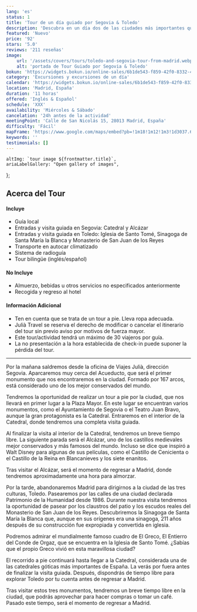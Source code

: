 ```yaml
---
lang: 'es'
status: 1
title: 'Tour de un día guiado por Segovia & Toledo'
description: 'Descubra en un día dos de las ciudades más importantes que puede visitar desde Madrid: Segovia y Toledo.'
featured: 'Nuevo'
price: '92'
stars: '5.0'
reviews: '211 reseñas'
image:
    url: '/assets/covers/tours/toledo-and-segovia-tour-from-madrid.webp'
    alt: 'portada de Tour Guiado por Segovia & Toledo'
bokun: 'https://widgets.bokun.io/online-sales/6b1de543-f859-42f0-8332-446d14d349f4/experience/846573?partialView=1'
category: 'Excursiones y excursiones de un día'
calendar: 'https://widgets.bokun.io/online-sales/6b1de543-f859-42f0-8332-446d14d349f4/experience-calendar/846573'
location: 'Madrid, España'
duration: '11 horas'
offered: 'Inglés & Español'
schedule: 'XXX'
availability: 'Miércoles & Sábado'
cancelation: '24h antes de la actividad'
meetingPoint: 'Calle de San Nicolás 15, 28013 Madrid, España'
difficulty: 'Fácil'
mapFrame: 'https://www.google.com/maps/embed?pb=!1m18!1m12!1m3!1d3037.6486732638714!2d-3.7145593241225603!3d40.416633155645336!2m3!1f0!2f0!3f0!3m2!1i1024!2i768!4f13.1!3m3!1m2!1s0xd42296fa427a647%3A0x4f757529951b6d8f!2sC.%20de%20San%20Nicol%C3%A1s%2C%2015%2C%20Centro%2C%2028013%20Madrid%2C%20Espa%C3%B1a!5e0!3m2!1ses-419!2smx!4v1709584160025!5m2!1ses-419!2smx'
keywords: ''
testimonials: []
---
```




    altImg: `tour image ${frontmatter.title}`,
    ariaLabelGallery: "Open gallery of images",
};

<SliderGallery 
    client:load 
    images={arrayImages} 
    accessibility={accessibility}
/>

<h2 class="text-3xl md:text-4xl font-extrabold mb-4 text-red-700"> Acerca del Tour</h2>

<div class="flex flex-wrap gap-y-5 my-5">
    <div class="w-full md:w-1/2 md:pr-5">
        <h4 class="text-2xl font-bold mb-4 text-sky-800">Incluye</h4>
        <ul class="text-lg space-y-4">
            <li><i class="at-check-circle text-green-500"></i> Guía local</li>
            <li><i class="at-check-circle text-green-500"></i> Entradas y visita guiada en Segovia: Catedral y Alcázar</li>
            <li><i class="at-check-circle text-green-500"></i> Entradas y visita guiada en Toledo: Iglesia de Santo Tomé, Sinagoga de Santa María la Blanca y Monasterio de San Juan de los Reyes</li>
            <li><i class="at-check-circle text-green-500"></i> Transporte en autocar climatizado</li>
            <li><i class="at-check-circle text-green-500"></i> Sistema de radioguía</li>
            <li><i class="at-check-circle text-green-500"></i> Tour bilingüe (inglés/español)</li>
        </ul>
    </div>
    <div class="w-full md:w-1/2 md:pr-5">
        <h4 class="text-2xl font-bold mb-4 text-sky-800">No Incluye</h4>
        <ul class="text-lg space-y-4">
            <li><i class="at-xmark-circle text-red-500"></i> Almuerzo, bebidas u otros servicios no especificados anteriormente</li>
            <li><i class="at-xmark-circle text-red-500"></i> Recogida y regreso al hotel</li>
        </ul>
    </div>
    <div class="w-full md:pr-5">
        <h4 class="text-2xl font-bold mb-4 text-sky-800">Información Adicional</h4>
        <ul class="text-lg space-y-4">
            <li><i class="at-info-circle text-sky-500"></i> Ten en cuenta que se trata de un tour a pie. Lleva ropa adecuada.</li>
            <li><i class="at-info-circle text-sky-500"></i> Julià Travel se reserva el derecho de modificar o cancelar el itinerario del tour sin previo aviso por motivos de fuerza mayor.</li>
            <li><i class="at-info-circle text-sky-500"></i> Este tour/actividad tendrá un máximo de 30 viajeros por guía.</li>
            <li><i class="at-info-circle text-sky-500"></i> La no presentación a la hora establecida de check-in puede suponer la pérdida del tour.</li>
        </ul>
    </div>
</div>

<hr/>

<p class="text-lg text-justify my-5"> Por la mañana saldremos desde la oficina de Viajes Julià, dirección Segovia. Aparcaremos muy cerca del 
Acueducto, que será el primer monumento que nos encontraremos en la ciudad. Formado por 167 arcos, está considerado uno de los mejor 
conservados del mundo.</p>

<p class="text-lg text-justify my-5"> Tendremos la oportunidad de realizar un tour a pie por la ciudad, que nos llevará en primer lugar a la 
Plaza Mayor. En este lugar se encuentran varios monumentos, como el Ayuntamiento de Segovia o el Teatro Juan Bravo, aunque la gran protagonista 
es la Catedral. Entraremos en el interior de la Catedral, donde tendremos una completa visita guiada.</p>

<p class="text-lg text-justify my-5"> Al finalizar la visita al interior de la Catedral, tendremos un breve tiempo libre. La siguiente parada 
será el Alcázar, uno de los castillos medievales mejor conservados y más famosos del mundo. Incluso se dice que inspiró a Walt Disney para 
algunas de sus películas, como el Castillo de Cenicienta o el Castillo de la Reina en Blancanieves y los siete enanitos.</p>

<p class="text-lg text-justify my-5"> Tras visitar el Alcázar, será el momento de regresar a Madrid, donde tendremos aproximadamente una 
hora para almorzar.</p>

<p class="text-lg text-justify my-5"> Por la tarde, abandonaremos Madrid para dirigirnos a la ciudad de las tres culturas, Toledo. 
Pasearemos por las calles de una ciudad declarada Patrimonio de la Humanidad desde 1986. Durante nuestra visita tendremos la oportunidad 
de pasear por los claustros del patio y los escudos reales del Monasterio de San Juan de los Reyes. Descubriremos la Sinagoga de Santa 
María la Blanca que, aunque en sus orígenes era una sinagoga, 211 años después de su construcción fue expropiada y convertida en iglesia.</p>

<p class="text-lg text-justify my-5"> Podremos admirar el mundialmente famoso cuadro de El Greco, El Entierro del Conde de Orgaz, que 
se encuentra en la Iglesia de Santo Tomé. ¿Sabías que el propio Greco vivió en esta maravillosa ciudad?</p>

<p class="text-lg text-justify my-5"> El recorrido a pie continuará hasta llegar a la Catedral, considerada una de las catedrales 
góticas más importantes de España. La verás por fuera antes de finalizar la visita guiada. Después, dispondrás de tiempo libre para 
explorar Toledo por tu cuenta antes de regresar a Madrid.</p>

<p class="text-lg text-justify my-5"> Tras visitar estos tres monumentos, tendremos un breve tiempo libre en la ciudad, que podrás 
aprovechar para hacer compras o tomar un café. Pasado este tiempo, será el momento de regresar a Madrid.</p>

